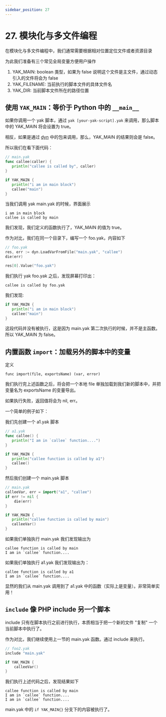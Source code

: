 ```yaml
---
sidebar_position: 27
---
```


# 27. 模块化与多文件编程

在模块化与多文件编程中，我们通常需要根据相对位置定位文件或者资源目录

为此我们准备有三个常见全局变量方便用户操作

1. YAK_MAIN: boolean 类型，如果为 false 说明这个文件是主文件，通过动态引入的文件将会为 false
2. YAK_FILENAME: 当前执行的脚本文件的具体文件名
3. YAK_DIR: 当前脚本文件所在的路径位置

## 使用 `YAK_MAIN`：等价于 Python 中的 `__main__`

如果你调用一个 yak 脚本，通过 `yak [your-yak-script].yak` 来调用，那么脚本中的 YAK_MAIN 将会设置为 true。

相反，如果是通过 [dyn](api/dyn) 中的包来调用，那么，YAK_MAIN 的结果则会是 false。

所以我们在看下面代码：

```go
// main.yak
func callee(caller) {
   println("callee is called by", caller)
}

if YAK_MAIN {
   println("i am in main block")
   callee("main")
}
```

当我们调用 yak main.yak 的时候，界面展示

    i am in main block
    callee is called by main

我们发现，我们定义的函数执行了，YAK_MAIN 的值为 true。

作为对比，我们在同一个目录下，编写一个 foo.yak，内容如下

```go
// foo.yak
res, err := dyn.LoadVarFromFile("main.yak", "callee")
die(err)

res[0].Value("foo.yak")
```

我们执行 yak foo.yak 之后，发现屏幕打印出：

    callee is called by foo.yak

我们发现:

```go
if YAK_MAIN {
   println("i am in main block")
   callee("main")
}
```

这段代码并没有被执行，这是因为 main.yak 第二次执行的时候，并不是主函数。所以 YAK_MAIN 为 false。

## 内置函数 `import`：加载另外的脚本中的变量

定义

    func import(file, exportsName) (var, error)

我们执行完上述函数之后，将会把一个本地 file 单独加载到我们新的脚本中，并把变量名为 exportsName 的变量导出。

如果执行失败，返回值将会为 nil, err。

一个简单的例子如下：

我们先创建一个 a1.yak 脚本

```go
// a1.yak
func callee() {
   println("I am in `callee` function....")
}

if YAK_MAIN {
   println("callee function is called by a1")
   callee()
}
```

然后我们创建一个 main.yak 脚本

```go
// main.yak
calleeVar, err = import("a1", "callee")
if err != nil {
    die(err)
}

if YAK_MAIN {
   println("callee function is called by main")
   calleeVar()
}
```

如果我们单独执行 main.yak 我们发现输出为

    callee function is called by main
    I am in `callee` function....

如果我们单独执行 a1.yak 我们发现输出为：

    callee function is called by a1
    I am in `callee` function....

显然的我们从 main.yak 调用到了 a1.yak 中的函数（实际上是变量）。非常简单实用！

## `include` 像 PHP include 另一个脚本

include 只有在脚本执行之前进行执行，本质相当于把一个新的文件 "复制" 一个当前脚本中执行了。

作为对比，我们继续使用上一节的 main.yak 函数。通过 include 来执行。

```go
// foo2.yak
include "main.yak"

if YAK_MAIN {
    calleeVar()
}
```

我们执行上述代码之后，发现结果如下

    callee function is called by main
    I am in `callee` function....
    I am in `callee` function....

main.yak 中的 `if YAK_MAIN{}` 分支下的内容被执行了。
